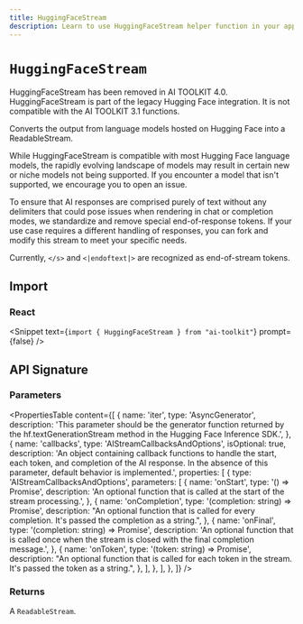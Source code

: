 ```yaml
---
title: HuggingFaceStream
description: Learn to use HuggingFaceStream helper function in your application.
---
```


# `HuggingFaceStream`

<Note type="warning">
  HuggingFaceStream has been removed in AI TOOLKIT 4.0.
</Note>

<Note type="warning">
  HuggingFaceStream is part of the legacy Hugging Face integration. It is not
  compatible with the AI TOOLKIT 3.1 functions.
</Note>

Converts the output from language models hosted on Hugging Face into a ReadableStream.

While HuggingFaceStream is compatible with most Hugging Face language models, the rapidly evolving landscape of models may result in certain new or niche models not being supported. If you encounter a model that isn't supported, we encourage you to open an issue.

To ensure that AI responses are comprised purely of text without any delimiters that could pose issues when rendering in chat or completion modes, we standardize and remove special end-of-response tokens. If your use case requires a different handling of responses, you can fork and modify this stream to meet your specific needs.

Currently, `</s>` and `<|endoftext|>` are recognized as end-of-stream tokens.

## Import

### React

<Snippet
  text={`import { HuggingFaceStream } from "ai-toolkit"`}
  prompt={false}
/>

## API Signature

### Parameters

<PropertiesTable
  content={[
    {
      name: 'iter',
      type: 'AsyncGenerator<any>',
      description:
        'This parameter should be the generator function returned by the hf.textGenerationStream method in the Hugging Face Inference SDK.',
    },
    {
      name: 'callbacks',
      type: 'AIStreamCallbacksAndOptions',
      isOptional: true,
      description:
        'An object containing callback functions to handle the start, each token, and completion of the AI response. In the absence of this parameter, default behavior is implemented.',
      properties: [
        {
          type: 'AIStreamCallbacksAndOptions',
          parameters: [
            {
              name: 'onStart',
              type: '() => Promise<void>',
              description:
                'An optional function that is called at the start of the stream processing.',
            },
            {
              name: 'onCompletion',
              type: '(completion: string) => Promise<void>',
              description:
                "An optional function that is called for every completion. It's passed the completion as a string.",
            },
            {
              name: 'onFinal',
              type: '(completion: string) => Promise<void>',
              description:
                'An optional function that is called once when the stream is closed with the final completion message.',
            },
            {
              name: 'onToken',
              type: '(token: string) => Promise<void>',
              description:
                "An optional function that is called for each token in the stream. It's passed the token as a string.",
            },
          ],
        },
      ],
    },
  ]}
/>

### Returns

A `ReadableStream`.
